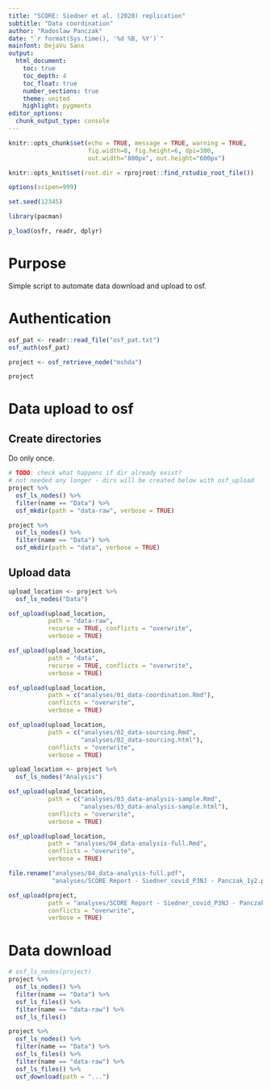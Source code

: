 ```yaml
---
title: "SCORE: Siedner et al. (2020) replication"
subtitle: "Data coordination"
author: "Radoslaw Panczak"
date: "`r format(Sys.time(), '%d %B, %Y')`"
mainfont: DejaVu Sans
output: 
  html_document: 
    toc: true
    toc_depth: 4
    toc_float: true
    number_sections: true
    theme: united 
    highlight: pygments 
editor_options: 
  chunk_output_type: console
---
```


<!-- ------------------------------------------------------------ --> 
<!-- ------------------------------------------------------------ --> 

```r
knitr::opts_chunk$set(echo = TRUE, message = TRUE, warning = TRUE, 
                      fig.width=8, fig.height=6, dpi=300, 
                      out.width="800px", out.height="600px")

knitr::opts_knit$set(root.dir = rprojroot::find_rstudio_root_file())

options(scipen=999)

set.seed(12345)

library(pacman) 

p_load(osfr, readr, dplyr)
```

# Purpose

Simple script to automate data download and upload to osf.

# Authentication

```r
osf_pat <- readr::read_file("osf_pat.txt")
osf_auth(osf_pat)

project <- osf_retrieve_node("mshda")

project
```

# Data upload to osf

## Create directories

Do only once.  

```r
# TODO: check what happens if dir already exist?
# not needed any longer - dirs will be created below with osf_upload
project %>%
  osf_ls_nodes() %>%
  filter(name == "Data") %>% 
  osf_mkdir(path = "data-raw", verbose = TRUE)

project %>%
  osf_ls_nodes() %>%
  filter(name == "Data") %>% 
  osf_mkdir(path = "data", verbose = TRUE)
```

## Upload data

```r
upload_location <- project %>%
  osf_ls_nodes("Data") 

osf_upload(upload_location, 
           path = "data-raw", 
           recurse = TRUE, conflicts = "overwrite",
           verbose = TRUE)

osf_upload(upload_location, 
           path = "data", 
           recurse = TRUE, conflicts = "overwrite",
           verbose = TRUE)

osf_upload(upload_location, 
           path = c("analyses/01_data-coordination.Rmd"), 
           conflicts = "overwrite",
           verbose = TRUE)

osf_upload(upload_location, 
           path = c("analyses/02_data-sourcing.Rmd", 
                    "analyses/02_data-sourcing.html"), 
           conflicts = "overwrite",
           verbose = TRUE)

upload_location <- project %>%
  osf_ls_nodes("Analysis") 

osf_upload(upload_location, 
           path = c("analyses/03_data-analysis-sample.Rmd", 
                    "analyses/03_data-analysis-sample.html"), 
           conflicts = "overwrite",
           verbose = TRUE)

osf_upload(upload_location, 
           path = "analyses/04_data-analysis-full.Rmd", 
           conflicts = "overwrite",
           verbose = TRUE)

file.rename("analyses/04_data-analysis-full.pdf", 
            "analyses/SCORE Report - Siedner_covid_P3NJ - Panczak_1y2.pdf")

osf_upload(project, 
           path = "analyses/SCORE Report - Siedner_covid_P3NJ - Panczak_1y2.pdf", 
           conflicts = "overwrite",
           verbose = TRUE)
```

# Data download

```r
# osf_ls_nodes(project)
project %>% 
  osf_ls_nodes() %>% 
  filter(name == "Data") %>% 
  osf_ls_files() %>% 
  filter(name == "data-raw") %>% 
  osf_ls_files()

project %>%
  osf_ls_nodes() %>%
  filter(name == "Data") %>%
  osf_ls_files() %>%
  filter(name == "data-raw") %>%
  osf_ls_files() %>% 
  osf_download(path = "...")
```


